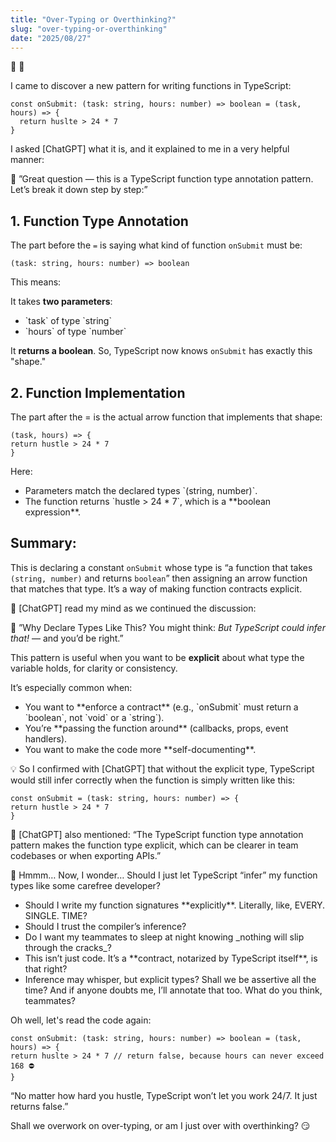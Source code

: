 ```yaml
---
title: "Over-Typing or Overthinking?"
slug: "over-typing-or-overthinking"
date: "2025/08/27"
---
```


<span className="emoji-large">🤖 🤯</span>

I came to discover a new pattern for writing functions in TypeScript:

```
const onSubmit: (task: string, hours: number) => boolean = (task, hours) => {
  return huslte > 24 * 7
}
```

I asked [ChatGPT] what it is, and it explained to me in a very helpful manner:

<span className="emoji-small">🤖</span> ”Great question — this is a TypeScript function type annotation pattern. Let’s break it down step by step:”

## 1. Function Type Annotation

The part before the `=` is saying what kind of function `onSubmit` must be:

```
(task: string, hours: number) => boolean
```

This means:

It takes **two parameters**:
<ul className="list">
<li>`task` of type `string`</li>
<li>`hours` of type `number`</li>
</ul>

It **returns a boolean**.
So, TypeScript now knows `onSubmit` has exactly this "shape."

## 2. Function Implementation

The part after the = is the actual arrow function that implements that shape:

```
(task, hours) => {
return hustle > 24 * 7
}
```

Here:
<ul className="list">
<li>Parameters match the declared types `(string, number)`.</li>
<li>The function returns `hustle > 24 * 7`, which is a **boolean expression**.</li>
</ul>

## Summary:

This is declaring a constant `onSubmit` whose type is “a function that takes `(string, number)` and returns `boolean`” then assigning an arrow function that matches that type. It’s a way of making function contracts explicit.

<span className="emoji-small">🤯</span> [ChatGPT] read my mind as we continued the discussion:

<span className="emoji-small">🤖</span> ”Why Declare Types Like This? You might think: _But TypeScript could infer that!_ — and you’d be right.”

This pattern is useful when you want to be **explicit** about what type the variable holds, for clarity or consistency.

It’s especially common when:

<ul className="list">
<li>You want to **enforce a contract** (e.g., `onSubmit` must return a `boolean`, not `void` or a `string`).</li>
<li>You’re **passing the function around** (callbacks, props, event handlers).</li>
<li>You want to make the code more **self-documenting**.</li>
</ul>

<span className="emoji-small">💡</span> So I confirmed with [ChatGPT] that without the explicit type, TypeScript would still infer correctly when the function is simply written like this:

```
const onSubmit = (task: string, hours: number) => {
return hustle > 24 * 7
}
```

<span className="emoji-small">🤖</span> [ChatGPT] also mentioned: “The TypeScript function type annotation pattern makes the function type explicit, which can be clearer in team codebases or when exporting APIs.”

<span className="emoji-small">🤔</span> Hmmm… Now, I wonder… Should I just let TypeScript “infer” my function types like some carefree developer?

<ul className="list">
<li>Should I write my function signatures **explicitly**. Literally, like, EVERY. SINGLE. TIME?</li>
<li>Should I trust the compiler’s inference?</li>
<li>Do I want my teammates to sleep at night knowing _nothing will slip through the cracks_?</li>
<li>This isn’t just code. It’s a **contract, notarized by TypeScript itself**, is that right?</li>
<li>Inference may whisper, but explicit types? Shall we be assertive all the time? And if anyone doubts me, I’ll annotate that too. What do you think, teammates?</li>
</ul>

Oh well, let's read the code again:

```
const onSubmit: (task: string, hours: number) => boolean = (task, hours) => {
return huslte > 24 * 7 // return false, because hours can never exceed 168 ⛔️
}
```

“No matter how hard you hustle, TypeScript won’t let you work 24/7. It just returns false.”

<p>Shall we overwork on over-typing, or am I just over with overthinking? <span className="emoji-small">😏</span></p>

